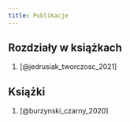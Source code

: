 ```yaml
---
title: Publikacje
---
```


## Rozdziały w książkach

1. [@jedrusiak_tworczosc_2021]

## Książki

1. [@burzynski_czarny_2020]